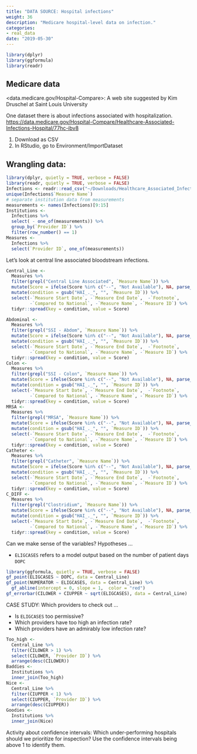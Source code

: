 ```yaml
---
title: "DATA SOURCE: Hospital infections"
weight: 36
description: "Medicare hospital-level data on infection."
categories:
- real_data
date: "2019-05-30"
---
```


```r
library(dplyr)
library(ggformula)
library(readr)
```

## Medicare data

<data.medicare.gov/Hospital-Compare>: A web site suggested by Kim Druschel at Saint Louis University

One dataset there is about infections associated with hospitalization.
<https://data.medicare.gov/Hospital-Compare/Healthcare-Associated-Infections-Hospital/77hc-ibv8>

1. Download as CSV
2. In RStudio, go to Environment/ImportDataset

## Wrangling data:

```r
library(dplyr, quietly = TRUE, verbose = FALSE)
library(readr, quietly = TRUE, verbose = FALSE)
Infections <- readr::read_csv("~/Downloads/Healthcare_Associated_Infections_-_Hospital.csv")
unique(Infections$`Measure Name`)
# separate institution data from measurements
measurements <- names(Infections)[9:15]
Institutions <-
  Infections %>%
  select( - one_of(measurements)) %>%
  group_by(`Provider ID`) %>%
  filter(row_number() == 1)
Measures <- 
  Infections %>%
  select(`Provider ID`, one_of(measurements))
```

Let's look at central line associated bloodstream infections.
```r
Central_Line <- 
  Measures %>%
  filter(grepl("Central Line Associated", `Measure Name`)) %>%
  mutate(Score = ifelse(Score %in% c("--", "Not Available"), NA, parse_number(Score))) %>%
  mutate(condition = gsub("HAI_._", "", `Measure ID`)) %>%
  select(-`Measure Start Date`, -`Measure End Date`,  -`Footnote`, 
         -`Compared to National`, -`Measure Name`, -`Measure ID`) %>%
  tidyr::spread(key = condition, value = Score)
```

```r
Abdominal <- 
  Measures %>%
  filter(grepl("SSI - Abdom", `Measure Name`)) %>%
  mutate(Score = ifelse(Score %in% c("--", "Not Available"), NA, parse_number(Score))) %>%
  mutate(condition = gsub("HAI_._", "", `Measure ID`)) %>%
  select(-`Measure Start Date`, -`Measure End Date`,  -`Footnote`, 
         -`Compared to National`, -`Measure Name`, -`Measure ID`) %>%
  tidyr::spread(key = condition, value = Score)
Colon <- 
  Measures %>%
  filter(grepl("SSI - Colon", `Measure Name`)) %>%
  mutate(Score = ifelse(Score %in% c("--", "Not Available"), NA, parse_number(Score))) %>%
  mutate(condition = gsub("HAI_._", "", `Measure ID`)) %>%
  select(-`Measure Start Date`, -`Measure End Date`,  -`Footnote`, 
         -`Compared to National`, -`Measure Name`, -`Measure ID`) %>%
  tidyr::spread(key = condition, value = Score)
MRSA <- 
  Measures %>%
  filter(grepl("MRSA", `Measure Name`)) %>%
  mutate(Score = ifelse(Score %in% c("--", "Not Available"), NA, parse_number(Score))) %>%
  mutate(condition = gsub("HAI_._", "", `Measure ID`)) %>%
  select(-`Measure Start Date`, -`Measure End Date`,  -`Footnote`, 
         -`Compared to National`, -`Measure Name`, -`Measure ID`) %>%
  tidyr::spread(key = condition, value = Score)
Catheter <- 
  Measures %>%
  filter(grepl("Catheter", `Measure Name`)) %>%
  mutate(Score = ifelse(Score %in% c("--", "Not Available"), NA, parse_number(Score))) %>%
  mutate(condition = gsub("HAI_._", "", `Measure ID`)) %>%
  select(-`Measure Start Date`, -`Measure End Date`,  -`Footnote`, 
         -`Compared to National`, -`Measure Name`, -`Measure ID`) %>%
  tidyr::spread(key = condition, value = Score)
C_DIFF <- 
  Measures %>%
  filter(grepl("Clostridium", `Measure Name`)) %>%
  mutate(Score = ifelse(Score %in% c("--", "Not Available"), NA, parse_number(Score))) %>%
  mutate(condition = gsub("HAI_._", "", `Measure ID`)) %>%
  select(-`Measure Start Date`, -`Measure End Date`,  -`Footnote`, 
         -`Compared to National`, -`Measure Name`, -`Measure ID`) %>%
  tidyr::spread(key = condition, value = Score)

```


Can  we make sense of the variables?  Hypotheses ...

- `ELIGCASES` refers to a model output based on the number of patient days `DOPC`

```r
library(ggformula, quietly = TRUE, verbose = FALSE)
gf_point(ELIGCASES ~ DOPC, data = Central_Line)
gf_point(NUMERATOR ~ ELIGCASES, data = Central_Line) %>%
  gf_abline(intercept = 0, slope = 1,  color = "red")
gf_errorbar(CILOWER + CIUPPER ~ sqrt(ELIGCASES), data = Central_Line) 
```

CASE STUDY: Which providers to check out ...

* Is `ELIGCASES` too permissive?
* Which providers have too high an infection rate?
* Which providers have an admirably low infection rate?

```r
Too_high <- 
  Central_Line %>%
  filter(CILOWER > 1) %>%
  select(CILOWER, `Provider ID`) %>%
  arrange(desc(CILOWER)) 
Baddies <- 
  Institutions %>%
  inner_join(Too_high)
Nice <- 
  Central_Line %>%
  filter(CIUPPER < 1) %>%
  select(CIUPPER, `Provider ID`) %>%
  arrange(desc(CIUPPER)) 
Goodies <-
  Institutions %>%
  inner_join(Nice)
```

Activity about confidence intervals: Which under-performing hospitals should we  prioritize for inspection?  Use the confidence intervals being above 1 to identify them.